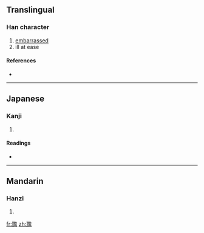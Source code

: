 ==Translingual==

===Han character===
{{Han char|rn=43|rad=尢|as=14|sn=17|four=|canj=一山尸戈廿 (MUSIT), 一山尸一廿 (MUSMT)}}

# [[embarrassed]]
# ill at ease

====References====
* {{Han ref|kx=0299.220|hdz=10557.160|uh=5C36|ud=23606}}

----

==Japanese==

===Kanji===
{{ja-kanji|grade=|rs=尢14}}

# {{defn|Japanese}}

====Readings====
* {{ja-readings|on=[[かん]] (kan), [[けん]] (ken)|kun=}}

----

==Mandarin==

===Hanzi===
{{cmn-hanzi|pin=[[gān]] ([[gan1]])|wg=kan<sup>1</sup>}}

# {{defn|Mandarin}}

[[fr:尶]]
[[zh:尶]]